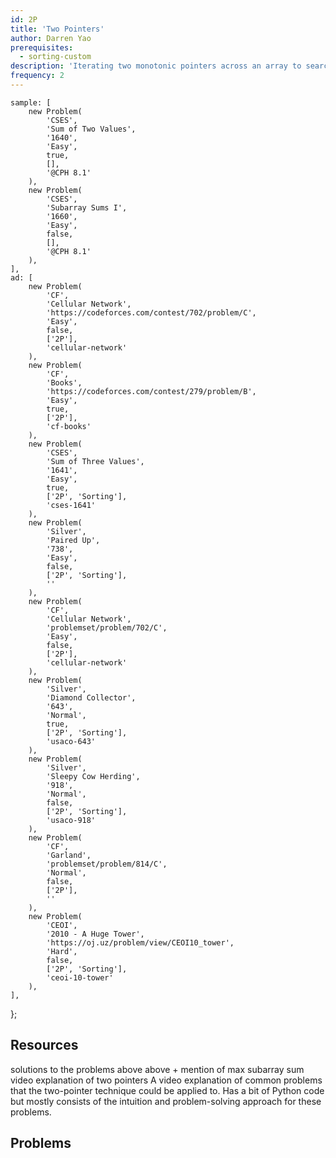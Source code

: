 ```yaml
---
id: 2P
title: 'Two Pointers'
author: Darren Yao
prerequisites:
  - sorting-custom
description: 'Iterating two monotonic pointers across an array to search for a pair of indices satisfying some condition in linear time.'
frequency: 2
---
```


	sample: [
		new Problem(
			'CSES',
			'Sum of Two Values',
			'1640',
			'Easy',
			true,
			[],
			'@CPH 8.1'
		),
		new Problem(
			'CSES',
			'Subarray Sums I',
			'1660',
			'Easy',
			false,
			[],
			'@CPH 8.1'
		),
	],
	ad: [
		new Problem(
			'CF',
			'Cellular Network',
			'https://codeforces.com/contest/702/problem/C',
			'Easy',
			false,
			['2P'],
			'cellular-network'
		),
		new Problem(
			'CF',
			'Books',
			'https://codeforces.com/contest/279/problem/B',
			'Easy',
			true,
			['2P'],
			'cf-books'
		),
		new Problem(
			'CSES',
			'Sum of Three Values',
			'1641',
			'Easy',
			true,
			['2P', 'Sorting'],
			'cses-1641'
		),
		new Problem(
			'Silver',
			'Paired Up',
			'738',
			'Easy',
			false,
			['2P', 'Sorting'],
			''
		),
		new Problem(
			'CF',
			'Cellular Network',
			'problemset/problem/702/C',
			'Easy',
			false,
			['2P'],
			'cellular-network'
		),
		new Problem(
			'Silver',
			'Diamond Collector',
			'643',
			'Normal',
			true,
			['2P', 'Sorting'],
			'usaco-643'
		),
		new Problem(
			'Silver',
			'Sleepy Cow Herding',
			'918',
			'Normal',
			false,
			['2P', 'Sorting'],
			'usaco-918'
		),
		new Problem(
			'CF',
			'Garland',
			'problemset/problem/814/C',
			'Normal',
			false,
			['2P'],
			''
		),
		new Problem(
			'CEOI',
			'2010 - A Huge Tower',
			'https://oj.uz/problem/view/CEOI10_tower',
			'Hard',
			false,
			['2P', 'Sorting'],
			'ceoi-10-tower'
		),
	],
};

<!-- 	new Problem(
		'CF',
		'Jury Meeting',
		'problemset/problem/853/B',
		'Hard',
		false,
		[]
	),
	new Problem(
		'Baltic OI',
		'2009 - Rectangle'
		'https://contest.yandex.com/ioi/contest/566/problems/E/',
		'Insane',
		false,
		[]
	), -->

<Problems problems={problems.sample} />

## Resources

<Resources>
	<Resource source="CPH" title="8.1 - Two Pointers" starred>
		solutions to the problems above
	</Resource>
	<Resource source="IUSACO" title="14.1 - Two Pointers">
		above + mention of max subarray sum
	</Resource>
	<Resource
		source="CF"
		title="CF Edu"
		url="https://codeforces.com/edu/course/2/lesson/9"
		starred
	>
		video explanation of two pointers
	</Resource>
	<Resource source = "YouTube" title = "Two-Pointer Technique" url = "https://www.youtube.com/watch?v=gLfVHfe_DD0&list=PLtLxhThTxJMVMvWJoE2p8Z84tA8suGzvn&index=17">
		A video explanation of common problems that the two-pointer technique could be applied to. Has a bit of Python code but mostly consists of the intuition and problem-solving approach for these problems.
	</Resource>
</Resources>

## Problems

<Problems problems={problems.ad} />
